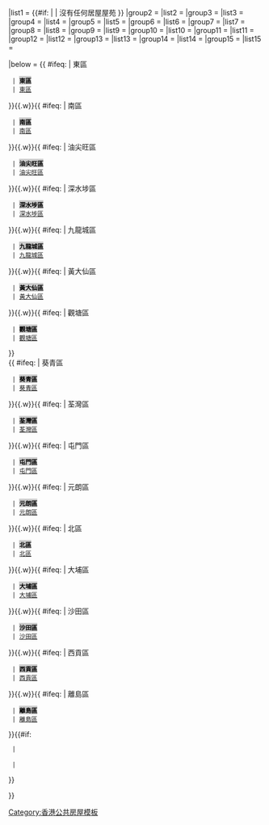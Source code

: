 {{Navbox
|listclass=hlist
|name = {{{district|香港}}}居屋屋苑
|title = [[File:Logo of Hong Kong Housing Authority.svg|香港房屋委員會|20px]] {{{district|香港}}}居屋屋苑 [[File:Hkhousingsociety-logo-2008.svg|18px]]
|groupstyle = width:50em;
|group1 = {{#if: {{{location1|}}} | {{{location1|}}} | }}
|list1 = {{#if: {{{estate1|}}} | {{{estate1|}}} | 沒有任何居屋屋苑 }}
|group2 = {{{location2|}}}
|list2 = {{{estate2|}}}
|group3 = {{{location3|}}}
|list3 = {{{estate3|}}}
|group4 = {{{location4|}}}
|list4 = {{{estate4|}}}
|group5 = {{{location5|}}}
|list5 = {{{estate5|}}}
|group6 = {{{location6|}}}
|list6 = {{{estate6|}}}
|group7 = {{{location7|}}}
|list7 = {{{estate7|}}}
|group8 = {{{location8|}}}
|list8 = {{{estate8|}}}
|group9 = {{{location9|}}}
|list9 = {{{estate9|}}}
|group10 = {{{location10|}}}
|list10 = {{{estate10|}}}
|group11 = {{{location11|}}}
|list11 = {{{estate11|}}}
|group12 = {{{location12|}}}
|list12 = {{{estate12|}}}
|group13 = {{{location13|}}}
|list13 = {{{estate13|}}}
|group14 = {{{location14|}}}
|list14 = {{{estate14|}}}
|group15 = {{{location15|}}}
|list15 = {{{estate15|}}}

|below =
{{ #ifeq: {{{district|}}} | 東區
  | <span style="background: #CCC; color: black">'''東區'''</span>
  | [[香港資助出售房屋列表#東區|東區]]
}}{{.w}}{{ #ifeq: {{{district|}}} | 南區
  | <span style="background: #CCC; color: black">'''南區'''</span>
  | [[香港資助出售房屋列表#南區|南區]]
}}{{.w}}{{ #ifeq: {{{district|}}} | 油尖旺區
  | <span style="background: #CCC; color: black">'''油尖旺區'''</span>
  | [[香港資助出售房屋列表#油尖旺區|油尖旺區]]
}}{{.w}}{{ #ifeq: {{{district|}}} | 深水埗區
  | <span style="background: #CCC; color: black">'''深水埗區'''</span>
  | [[香港資助出售房屋列表#深水埗區|深水埗區]]
}}{{.w}}{{ #ifeq: {{{district|}}} | 九龍城區
  | <span style="background: #CCC; color: black">'''九龍城區'''</span>
  | [[香港資助出售房屋列表#九龍城區|九龍城區]]
}}{{.w}}{{ #ifeq: {{{district|}}} | 黃大仙區
  | <span style="background: #CCC; color: black">'''黃大仙區'''</span>
  | [[香港資助出售房屋列表#黃大仙區|黃大仙區]]
}}{{.w}}{{ #ifeq: {{{district|}}} | 觀塘區
  | <span style="background: #CCC; color: black">'''觀塘區'''</span>
  | [[香港資助出售房屋列表#觀塘區|觀塘區]]
}}<br/>{{ #ifeq: {{{district|}}} | 葵青區
  | <span style="background: #CCC; color: black">'''葵青區'''</span>
  | [[香港資助出售房屋列表#葵青區|葵青區]]
}}{{.w}}{{ #ifeq: {{{district|}}} | 荃灣區
  | <span style="background: #CCC; color: black">'''荃灣區'''</span>
  | [[香港資助出售房屋列表#荃灣區|荃灣區]]
}}{{.w}}{{ #ifeq: {{{district|}}} | 屯門區
  | <span style="background: #CCC; color: black">'''屯門區'''</span>
  | [[香港資助出售房屋列表#屯門區|屯門區]] 
}}{{.w}}{{ #ifeq: {{{district|}}} | 元朗區
  | <span style="background: #CCC; color: black">'''元朗區'''</span>
  | [[香港資助出售房屋列表#元朗區|元朗區]]
}}{{.w}}{{ #ifeq: {{{district|}}} | 北區
  | <span style="background: #CCC; color: black">'''北區'''</span>
  | [[香港資助出售房屋列表#北區|北區]]
}}{{.w}}{{ #ifeq: {{{district|}}} | 大埔區
  | <span style="background: #CCC; color: black">'''大埔區'''</span>
  | [[香港資助出售房屋列表#大埔區|大埔區]]
}}{{.w}}{{ #ifeq: {{{district|}}} | 沙田區
  | <span style="background: #CCC; color: black">'''沙田區'''</span>
  | [[香港資助出售房屋列表#沙田區|沙田區]]
}}{{.w}}{{ #ifeq: {{{district|}}} | 西貢區
  | <span style="background: #CCC; color: black">'''西貢區'''</span>
  | [[香港資助出售房屋列表#西貢區|西貢區]]
}}{{.w}}{{ #ifeq: {{{district|}}} | 離島區
  | <span style="background: #CCC; color: black">'''離島區'''</span>
  | [[香港資助出售房屋列表#離島區|離島區]]
}}{{#if: {{{remark|}}}
  | <br/>{{{remark|}}}
  |
}}

}}<noinclude>
{{template doc}}
[[Category:香港公共房屋模板]]</noinclude>